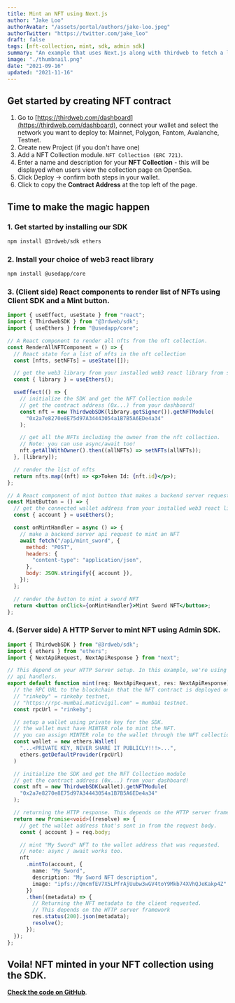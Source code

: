 ```yaml
---
title: Mint an NFT using Next.js
author: "Jake Loo"
authorAvatar: "/assets/portal/authors/jake-loo.jpeg"
authorTwitter: "https://twitter.com/jake_loo"
draft: false
tags: [nft-collection, mint, sdk, admin sdk]
summary: "An example that uses Next.js along with thirdweb to fetch a list of NFTs and mint new ones"
image: "./thumbnail.png"
date: "2021-09-16"
updated: "2021-11-16"
---
```


## Get started by creating NFT contract

1. Go to [https://thirdweb.com/dashboard](https://thirdweb.com/dashboard), connect your wallet and select the network you want to deploy to: Mainnet, Polygon, Fantom, Avalanche, Testnet.
2. Create new Project (if you don't have one)
3. Add a NFT Collection module. `NFT Collection (ERC 721)`.
4. Enter a name and description for your **NFT Collection** - this will be displayed when users view the collection page on OpenSea.
5. Click Deploy → confirm both steps in your wallet.
6. Click to copy the **Contract Address** at the top left of the page.

## Time to make the magic happen

### 1. Get started by installing our SDK

```bash
npm install @3rdweb/sdk ethers
```

### 2. Install your choice of web3 react library

```bash
npm install @usedapp/core
```

### 3. (Client side) React components to render list of NFTs using Client SDK and a Mint button.

```jsx
import { useEffect, useState } from "react";
import { ThirdwebSDK } from "@3rdweb/sdk";
import { useEthers } from "@usedapp/core";

// A React component to render all nfts from the nft collection.
const RenderAllNFTComponent = () => {
  // React state for a list of nfts in the nft collection
  const [nfts, setNFTs] = useState([]);

  // get the web3 library from your installed web3 react library from step (2)
  const { library } = useEthers();

  useEffect(() => {
    // initialize the SDK and get the NFT Collection module
    // get the contract address (0x...) from your dashboard!
    const nft = new ThirdwebSDK(library.getSigner()).getNFTModule(
      "0x2a7e8270e8E75d97A34443054a1B7B5A6EDe4a34"
    );

    // get all the NFTs including the owner from the nft collection.
    // Note: you can use async/await too!
    nft.getAllWithOwner().then((allNFTs) => setNFTs(allNFTs));
  }, [library]);

  // render the list of nfts
  return nfts.map((nft) => <p>Token Id: {nft.id}</p>);
};

// A React component of mint button that makes a backend server request.
const MintButton = () => {
  // get the connected wallet address from your installed web3 react library from step (2)
  const { account } = useEthers();

  const onMintHandler = async () => {
    // make a backend server api request to mint an NFT
    await fetch("/api/mint_sword", {
      method: "POST",
      headers: {
        "content-type": "application/json",
      },
      body: JSON.stringify({ account }),
    });
  };

  // render the button to mint a sword NFT
  return <button onClick={onMintHandler}>Mint Sword NFT</button>;
};
```

### 4. (Server side) A HTTP Server to mint NFT using Admin SDK.

```jsx:pages/api/mint.ts
import { ThirdwebSDK } from "@3rdweb/sdk";
import { ethers } from "ethers";
import { NextApiRequest, NextApiResponse } from "next";

// This depend on your HTTP Server setup. In this example, we're using next.js
// api handlers.
export default function mint(req: NextApiRequest, res: NextApiResponse): Promise<any> {
  // the RPC URL to the blockchain that the NFT contract is deployed on.
  // "rinkeby" = rinkeby testnet,
  // "https://rpc-mumbai.maticvigil.com" = mumbai testnet.
  const rpcUrl = "rinkeby";

  // setup a wallet using private key for the SDK.
  // the wallet must have MINTER role to mint the NFT.
  // you can assign MINTER role to the wallet through the NFT collection dashboard.
  const wallet = new ethers.Wallet(
    "...<PRIVATE KEY, NEVER SHARE IT PUBLICLY!!!>...",
    ethers.getDefaultProvider(rpcUrl)
  )

  // initialize the SDK and get the NFT Collection module
  // get the contract address (0x...) from your dashboard!
  const nft = new ThirdwebSDK(wallet).getNFTModule(
    "0x2a7e8270e8E75d97A34443054a1B7B5A6EDe4a34"
  );

  // returning the HTTP response. This depends on the HTTP server framework.
  return new Promise<void>((resolve) => {
    // get the wallet address that's sent in from the request body.
    const { account } = req.body;

    // mint "My Sword" NFT to the wallet address that was requested.
    // note: async / await works too.
    nft
      .mintTo(account, {
        name: "My Sword",
        description: "My Sword NFT description",
        image: "ipfs://QmcmfEV7X5LPfrAjUubw3wGV4toY9Mkb74XVhQJeKakp4Z"
      })
      .then((metadata) => {
        // Returning the NFT metadata to the client requested.
        // This depends on the HTTP server framework
        res.status(200).json(metadata);
        resolve();
      });
  });
};
```

## Voila! NFT minted in your NFT collection using the SDK.

[**Check the code on GitHub**](https://github.com/nftlabs/nftlabs-sdk-example).
